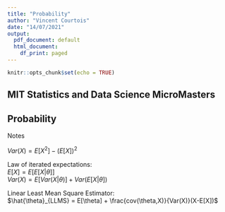 ```yaml
---
title: "Probability"
author: "Vincent Courtois"
date: "14/07/2021"
output:
  pdf_document: default
  html_document:
    df_print: paged
---
```


```r
knitr::opts_chunk$set(echo = TRUE)
```

## MIT Statistics and Data Science MicroMasters
## Probability

Notes

$Var(X) = E[X^2] - (E[X])^2$

Law of iterated expectations:  
$E[X] = E[E[X|\theta]]$  
$Var(X) = E[Var(X|\theta)] + Var(E[X|\theta])$  


Linear Least Mean Square Estimator:  
$\hat{\theta}_{LLMS} = E[\theta] + \frac{cov(\theta,X)}{Var(X)}(X-E[X])$  



